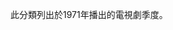 此分類列出於1971年播出的電視劇季度。
{{Portal|電視劇|Television icon.png}}
<!--{{Category TOC|numerals=no}}-->
{{Year by category
|subcat=1971年電視劇集
|m=1
|c=9
|d=7
|y=1
|cat=播出的電視劇季度
|sortkey=季度
|parent=每年電視劇季度
}}
